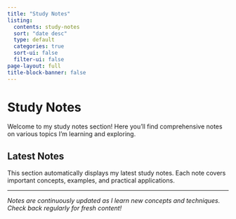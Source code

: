 ```yaml
---
title: "Study Notes"
listing:
  contents: study-notes
  sort: "date desc"
  type: default
  categories: true
  sort-ui: false
  filter-ui: false
page-layout: full
title-block-banner: false
---
```


# Study Notes

Welcome to my study notes section! Here you'll find comprehensive notes on various topics I'm learning and exploring.

## Latest Notes

This section automatically displays my latest study notes. Each note covers important concepts, examples, and practical applications.

---

*Notes are continuously updated as I learn new concepts and techniques. Check back regularly for fresh content!*